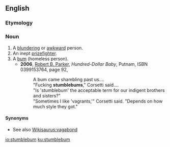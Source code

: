 ==English==

===Etymology===
{{compound|en|stumble|bum}}

===Noun===
{{en-noun}}

# A [[blundering]] or [[awkward]] person.
# An inept [[prizefighter]].
# A [[bum]] (homeless person).
#* '''2006''', [[w:Robert B. Parker|Robert B. Parker]], ''Hundred-Dollar Baby'', Putnam, ISBN 0399153764, page 92,
#*: A bum came shambling past us....
#*: "Fucking '''stumblebums'''," Corsetti said....
#*: "Is 'stumblebum' the acceptable term for our indigent brothers and sisters?"
#*: "Sometimes I like 'vagrants,'" Corsetti said. "Depends on how much style they got."

====Synonyms====
* See also [[Wikisaurus:vagabond]]

[[io:stumblebum]]
[[ku:stumblebum]]